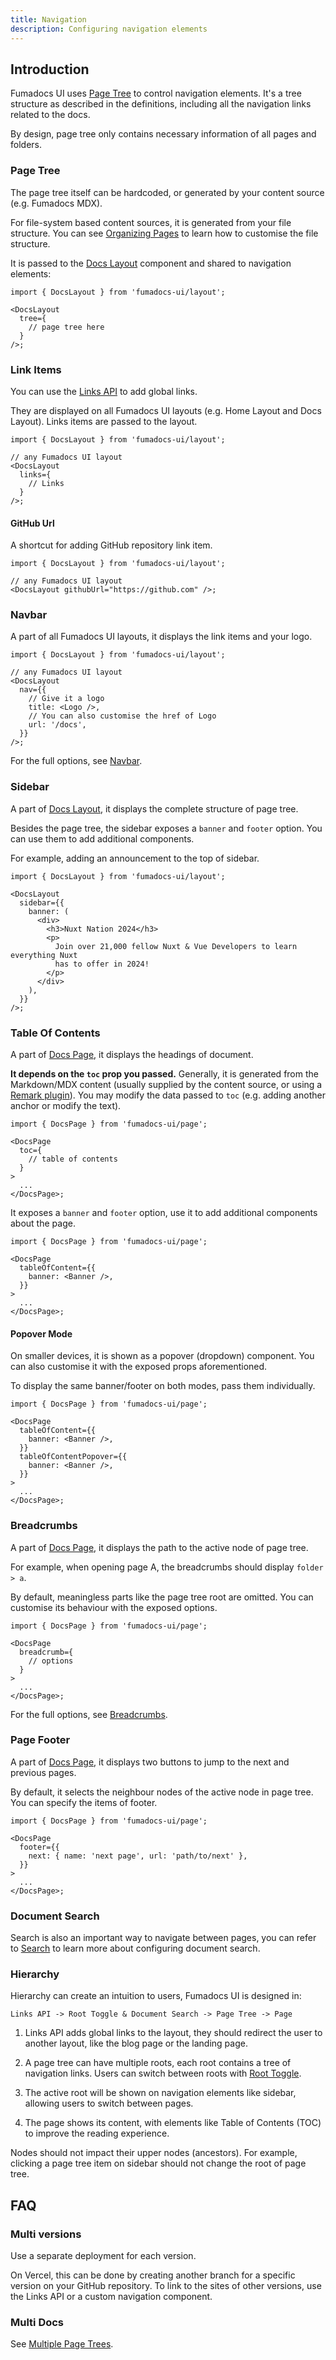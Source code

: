 ```yaml
---
title: Navigation
description: Configuring navigation elements
---
```



## Introduction

Fumadocs UI uses [Page Tree](/docs/headless/page-tree) to control navigation elements.
It's a tree structure as described in the definitions, including all the navigation links related to the docs.

By design, page tree only contains necessary information of all pages and folders.

### Page Tree

The page tree itself can be hardcoded, or generated by your content source (e.g. Fumadocs MDX).

For file-system based content sources, it is generated from your file structure.
You can see [Organizing Pages](/docs/ui/page-conventions) to learn how to customise the file structure.

It is passed to the [Docs Layout](/docs/ui/blocks/layout) component and shared to navigation elements:

```tsx
import { DocsLayout } from 'fumadocs-ui/layout';

<DocsLayout
  tree={
    // page tree here
  }
/>;
```

### Link Items

You can use the [Links API](/docs/ui/blocks/links) to add global links.

They are displayed on all Fumadocs UI layouts (e.g. Home Layout and Docs Layout).
Links items are passed to the layout.

```tsx
import { DocsLayout } from 'fumadocs-ui/layout';

// any Fumadocs UI layout
<DocsLayout
  links={
    // Links
  }
/>;
```

#### GitHub Url

A shortcut for adding GitHub repository link item.

```tsx
import { DocsLayout } from 'fumadocs-ui/layout';

// any Fumadocs UI layout
<DocsLayout githubUrl="https://github.com" />;
```

### Navbar

A part of all Fumadocs UI layouts, it displays the link items and your logo.

```tsx
import { DocsLayout } from 'fumadocs-ui/layout';

// any Fumadocs UI layout
<DocsLayout
  nav={{
    // Give it a logo
    title: <Logo />,
    // You can also customise the href of Logo
    url: '/docs',
  }}
/>;
```

For the full options, see [Navbar](/docs/ui/blocks/navbar).

### Sidebar

A part of [Docs Layout](/docs/ui/blocks/layout#sidebar), it displays the complete structure of page tree.

Besides the page tree, the sidebar exposes a `banner` and `footer` option.
You can use them to add additional components.

For example, adding an announcement to the top of sidebar.

```tsx
import { DocsLayout } from 'fumadocs-ui/layout';

<DocsLayout
  sidebar={{
    banner: (
      <div>
        <h3>Nuxt Nation 2024</h3>
        <p>
          Join over 21,000 fellow Nuxt & Vue Developers to learn everything Nuxt
          has to offer in 2024!
        </p>
      </div>
    ),
  }}
/>;
```

### Table Of Contents

A part of [Docs Page](/docs/ui/blocks/page#toc), it displays the headings of document.

**It depends on the `toc` prop you passed.**
Generally, it is generated from the Markdown/MDX content (usually supplied by the content source, or using a [Remark plugin](https://github.com/remarkjs/remark)).
You may modify the data passed to `toc` (e.g. adding another anchor or modify the text).

```tsx
import { DocsPage } from 'fumadocs-ui/page';

<DocsPage
  toc={
    // table of contents
  }
>
  ...
</DocsPage>;
```

It exposes a `banner` and `footer` option, use it to add additional components about the page.

```tsx
import { DocsPage } from 'fumadocs-ui/page';

<DocsPage
  tableOfContent={{
    banner: <Banner />,
  }}
>
  ...
</DocsPage>;
```

#### Popover Mode

On smaller devices, it is shown as a popover (dropdown) component. You can also customise it with the exposed props aforementioned.

To display the same banner/footer on both modes, pass them individually.

```tsx
import { DocsPage } from 'fumadocs-ui/page';

<DocsPage
  tableOfContent={{
    banner: <Banner />,
  }}
  tableOfContentPopover={{
    banner: <Banner />,
  }}
>
  ...
</DocsPage>;
```

### Breadcrumbs

A part of [Docs Page](/docs/ui/blocks/page#breadcrumbs), it displays the path to the active node of page tree.

For example, when opening page A, the breadcrumbs should display `folder > a`.

<Files>
  <Folder name="folder" defaultOpen>
    <File name="A" />
  </Folder>
</Files>

By default, meaningless parts like the page tree root are omitted.
You can customise its behaviour with the exposed options.

```tsx
import { DocsPage } from 'fumadocs-ui/page';

<DocsPage
  breadcrumb={
    // options
  }
>
  ...
</DocsPage>;
```

For the full options, see [Breadcrumbs](/docs/ui/blocks/page#breadcrumb).

### Page Footer

A part of [Docs Page](/docs/ui/blocks/page#footer), it displays two buttons to jump to the next and previous pages.

By default, it selects the neighbour nodes of the active node in page tree.
You can specify the items of footer.

```tsx
import { DocsPage } from 'fumadocs-ui/page';

<DocsPage
  footer={{
    next: { name: 'next page', url: 'path/to/next' },
  }}
>
  ...
</DocsPage>;
```

### Document Search

Search is also an important way to navigate between pages, you can refer to [Search](/docs/ui/search) to learn more about configuring document search.

### Hierarchy

Hierarchy can create an intuition to users, Fumadocs UI is designed in:

```
Links API -> Root Toggle & Document Search -> Page Tree -> Page
```

1. Links API adds global links to the layout, they should redirect the user to another layout, like the blog page or the landing page.

2. A page tree can have multiple roots, each root contains a tree of navigation links. Users can switch between roots with [Root Toggle](/docs/ui/components/root-toggle).

3. The active root will be shown on navigation elements like sidebar, allowing users to switch between pages.

4. The page shows its content, with elements like Table of Contents (TOC) to improve the reading experience.

Nodes should not impact their upper nodes (ancestors).
For example, clicking a page tree item on sidebar should not change the root of page tree.

## FAQ

### Multi versions

Use a separate deployment for each version.

On Vercel, this can be done by creating another branch for a specific version on your GitHub repository.
To link to the sites of other versions, use the Links API or a custom navigation component.

### Multi Docs

See [Multiple Page Trees](/docs/ui/page-conventions#multiple-page-trees).
